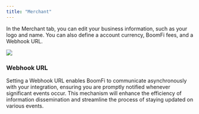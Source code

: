 ```yaml
---
title: "Merchant"
---
```


In the Merchant tab, you can edit your business information, such as your logo and name. You can also define a account currency, BoomFi fees, and a Webhook URL.

<Image src="/media/docs/0480ce91a1f602ad9cbce0fd6b8d591ee35a1d6ef054b880b7a353f6cf2e6383-merchant.png"/>

### Webhook URL

Setting a Webhook URL enables BoomFi to communicate asynchronously with your integration, ensuring you are promptly notified whenever significant events occur. This mechanism will enhance the efficiency of information dissemination and streamline the process of staying updated on various events.
